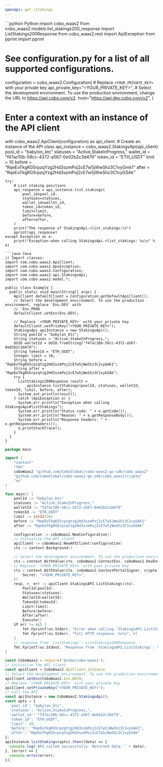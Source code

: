 ```yaml
---
openapi: get /stakings
---
```


<RequestExample>
```python Python
import cobo_waas2
from cobo_waas2.models.list_stakings200_response import ListStakings200Response
from cobo_waas2.rest import ApiException
from pprint import pprint

# See configuration.py for a list of all supported configurations.
configuration = cobo_waas2.Configuration(
    # Replace `<YOUR_PRIVATE_KEY>` with your private key
    api_private_key="<YOUR_PRIVATE_KEY>",
    # Select the development environment. To use the production environment, change the URL to https://api.cobo.com/v2.
    host="https://api.dev.cobo.com/v2",
)
# Enter a context with an instance of the API client
with cobo_waas2.ApiClient(configuration) as api_client:
    # Create an instance of the API class
    api_instance = cobo_waas2.StakingsApi(api_client)
    pool_id = "babylon_btc"
    statuses = "Active,StakeInProgress,"
    wallet_id = "f47ac10b-58cc-4372-a567-0e02b2c3d479"
    token_id = "ETH_USDT"
    limit = 10
    before = "RqeEoTkgKG5rpzqYzg2Hd3szmPoj2cE7w5jWwShz3C1vyGmk1"
    after = "RqeEoTkgKG5rpzqYzg2Hd3szmPoj2cE7w5jWwShz3C1vyGSAk"

    try:
        # List staking positions
        api_response = api_instance.list_stakings(
            pool_id=pool_id,
            statuses=statuses,
            wallet_id=wallet_id,
            token_id=token_id,
            limit=limit,
            before=before,
            after=after,
        )
        print("The response of StakingsApi->list_stakings:\n")
        pprint(api_response)
    except Exception as e:
        print("Exception when calling StakingsApi->list_stakings: %s\n" % e)

```
```java Java
// Import classes:
import com.cobo.waas2.ApiClient;
import com.cobo.waas2.ApiException;
import com.cobo.waas2.Configuration;
import com.cobo.waas2.api.StakingsApi;
import com.cobo.waas2.model.*;

public class Example {
  public static void main(String[] args) {
    ApiClient defaultClient = Configuration.getDefaultApiClient();
    // Select the development environment. To use the production environment, replace `Env.DEV` with
    // `Env.PROD
    defaultClient.setEnv(Env.DEV);

    // Replace `<YOUR_PRIVATE_KEY>` with your private key
    defaultClient.setPrivKey("<YOUR_PRIVATE_KEY>");
    StakingsApi apiInstance = new StakingsApi();
    String poolId = "babylon_btc";
    String statuses = "Active,StakeInProgress,";
    UUID walletId = UUID.fromString("f47ac10b-58cc-4372-a567-0e02b2c3d479");
    String tokenId = "ETH_USDT";
    Integer limit = 10;
    String before = "RqeEoTkgKG5rpzqYzg2Hd3szmPoj2cE7w5jWwShz3C1vyGmk1";
    String after = "RqeEoTkgKG5rpzqYzg2Hd3szmPoj2cE7w5jWwShz3C1vyGSAk";
    try {
      ListStakings200Response result =
          apiInstance.listStakings(poolId, statuses, walletId, tokenId, limit, before, after);
      System.out.println(result);
    } catch (ApiException e) {
      System.err.println("Exception when calling StakingsApi#listStakings");
      System.err.println("Status code: " + e.getCode());
      System.err.println("Reason: " + e.getResponseBody());
      System.err.println("Response headers: " + e.getResponseHeaders());
      e.printStackTrace();
    }
  }
}

```
```go Go
package main

import (
	"context"
	"fmt"
	coboWaas2 "github.com/CoboGlobal/cobo-waas2-go-sdk/cobo_waas2"
	"github.com/CoboGlobal/cobo-waas2-go-sdk/cobo_waas2/crypto"
	"os"
)

func main() {
	poolId := "babylon_btc"
	statuses := "Active,StakeInProgress,"
	walletId := "f47ac10b-58cc-4372-a567-0e02b2c3d479"
	tokenId := "ETH_USDT"
	limit := int32(10)
	before := "RqeEoTkgKG5rpzqYzg2Hd3szmPoj2cE7w5jWwShz3C1vyGmk1"
	after := "RqeEoTkgKG5rpzqYzg2Hd3szmPoj2cE7w5jWwShz3C1vyGSAk"

	configuration := coboWaas2.NewConfiguration()
	// Initialize the API client
	apiClient := coboWaas2.NewAPIClient(configuration)
	ctx := context.Background()

	// Select the development environment. To use the production environment, replace coboWaas2.DevEnv with coboWaas2.ProdEnv
	ctx = context.WithValue(ctx, coboWaas2.ContextEnv, coboWaas2.DevEnv)
	// Replace `<YOUR_PRIVATE_KEY>` with your private key
	ctx = context.WithValue(ctx, coboWaas2.ContextPortalSigner, crypto.Ed25519Signer{
		Secret: "<YOUR_PRIVATE_KEY>",
	})
	resp, r, err := apiClient.StakingsAPI.ListStakings(ctx).
		PoolId(poolId).
		Statuses(statuses).
		WalletId(walletId).
		TokenId(tokenId).
		Limit(limit).
		Before(before).
		After(after).
		Execute()
	if err != nil {
		fmt.Fprintf(os.Stderr, "Error when calling `StakingsAPI.ListStakings``: %v\n", err)
		fmt.Fprintf(os.Stderr, "Full HTTP response: %v\n", r)
	}
	// response from `ListStakings`: ListStakings200Response
	fmt.Fprintf(os.Stdout, "Response from `StakingsAPI.ListStakings`: %v\n", resp)
}

```
```javascript JavaScript
const CoboWaas2 = require('@cobo/cobo-waas2');
// Initialize the API client
const apiClient = CoboWaas2.ApiClient.instance
// Select the development environment. To use the production environment, replace `Env.DEV` with `Env.PROD`
apiClient.setEnv(CoboWaas2.Env.DEV);
// Replace `<YOUR_PRIVATE_KEY>` with your private key
apiClient.setPrivateKey("<YOUR_PRIVATE_KEY>");
// Call the API
const apiInstance = new CoboWaas2.StakingsApi();
const opts = {
  'pool_id': "babylon_btc",
  'statuses': "Active,StakeInProgress,",
  'wallet_id': "f47ac10b-58cc-4372-a567-0e02b2c3d479",
  'token_id': "ETH_USDT",
  'limit': 10,
  'before': "RqeEoTkgKG5rpzqYzg2Hd3szmPoj2cE7w5jWwShz3C1vyGmk1",
  'after': "RqeEoTkgKG5rpzqYzg2Hd3szmPoj2cE7w5jWwShz3C1vyGSAk"
};
apiInstance.listStakings(opts).then((data) => {
  console.log('API called successfully. Returned data: ' + data);
}, (error) => {
  console.error(error);
});
```
</RequestExample>